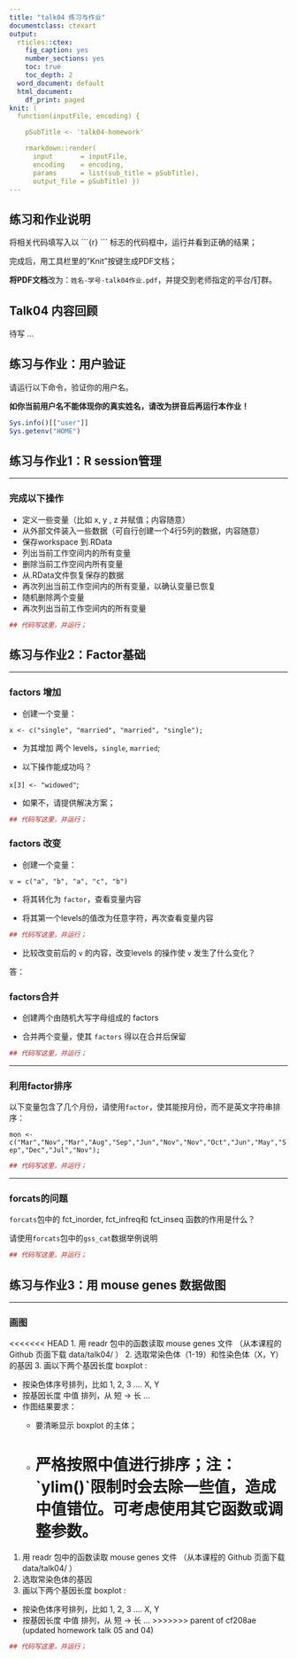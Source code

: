 ```yaml
---
title: "talk04 练习与作业"
documentclass: ctexart
output:
  rticles::ctex:
    fig_caption: yes
    number_sections: yes
    toc: true
    toc_depth: 2
  word_document: default
  html_document:
    df_print: paged
knit: (
  function(inputFile, encoding) { 

    pSubTitle <- 'talk04-homework'

    rmarkdown::render( 
      input       = inputFile, 
      encoding    = encoding, 
      params      = list(sub_title = pSubTitle),      
      output_file = pSubTitle) })
---
```


## 练习和作业说明

将相关代码填写入以 \`\`\`{r} \`\`\` 标志的代码框中，运行并看到正确的结果；

完成后，用工具栏里的"Knit"按键生成PDF文档；

**将PDF文档**改为：`姓名-学号-talk04作业.pdf`，并提交到老师指定的平台/钉群。

## Talk04 内容回顾

待写 ... 

## 练习与作业：用户验证

请运行以下命令，验证你的用户名。

**如你当前用户名不能体现你的真实姓名，请改为拼音后再运行本作业！**

```r
Sys.info()[["user"]]
Sys.getenv("HOME")
```


## 练习与作业1：R session管理

------------------------------------------------------------------------

###   **完成以下操作**

* 定义一些变量（比如 x, y , z 并赋值；内容随意）
* 从外部文件装入一些数据（可自行创建一个4行5列的数据，内容随意）
* 保存workspace 到.RData
* 列出当前工作空间内的所有变量
* 删除当前工作空间内所有变量
* 从.RData文件恢复保存的数据
* 再次列出当前工作空间内的所有变量，以确认变量已恢复
* 随机删除两个变量
* 再次列出当前工作空间内的所有变量

```r
## 代码写这里，并运行；

```

## 练习与作业2：Factor基础

------------------------------------------------------------------------

###   **factors 增加**

* 创建一个变量：

`x <- c("single", "married", "married", "single");`

* 为其增加 两个 levels，`single`, `married`;

* 以下操作能成功吗？

`x[3] <- "widowed"`;

* 如果不，请提供解决方案；

```r
## 代码写这里，并运行；

```

### **factors 改变**

* 创建一个变量：

`v = c("a", "b", "a", "c", "b")`

* 将其转化为 `factor`，查看变量内容

* 将其第一个levels的值改为任意字符，再次查看变量内容

```r
## 代码写这里，并运行；

```

* 比较改变前后的 `v` 的内容，改变levels 的操作使 `v` 发生了什么变化？

答：

### **factors合并**

* 创建两个由随机大写字母组成的 factors 

* 合并两个变量，使其 `factors` 得以在合并后保留

```r
## 代码写这里，并运行；

```

------------------------------------------------------------------------

### **利用factor排序**   

以下变量包含了几个月份，请使用`factor`，使其能按月份，而不是英文字符串排序：

`mon <- c("Mar","Nov","Mar","Aug","Sep","Jun","Nov","Nov","Oct","Jun","May","Sep","Dec","Jul","Nov");`

```r
## 代码写这里，并运行；

```


------------------------------------------------------------------------

### **forcats的问题**   

`forcats`包中的 fct_inorder, fct_infreq和 fct_inseq 函数的作用是什么？

请使用`forcats`包中的`gss_cat`数据举例说明


```r
## 代码写这里，并运行；

```

## 练习与作业3：用 mouse genes 数据做图

------------------------------------------------------------------------

### **画图**   

<<<<<<< HEAD
1.  用 readr 包中的函数读取 mouse genes 文件 （从本课程的 Github 页面下载 data/talk04/ ）
2.  选取常染色体（1-19）和性染色体（X，Y）的基因
3.  画以下两个基因长度 boxplot :

-   按染色体序号排列，比如 1, 2, 3 .... X, Y
-   按基因长度 中值 排列，从 短 -\> 长 ...
-   作图结果要求：
    -   要清晰显示 boxplot 的主体；

    -   严格按照中值进行排序；注：\`ylim()\`限制时会去除一些值，造成中值错位。可考虑使用其它函数或调整参数。
=======
1. 用 readr 包中的函数读取 mouse genes 文件 （从本课程的 Github 页面下载 data/talk04/ ）
2. 选取常染色体的基因
3. 画以下两个基因长度 boxplot :
  * 按染色体序号排列，比如 1, 2, 3 .... X, Y
  * 按基因长度 中值 排列，从 短 -> 长 ... 
>>>>>>> parent of cf208ae (updated homework talk 05 and 04)

```r
## 代码写这里，并运行；

```
